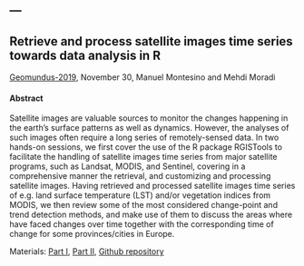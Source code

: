 ---
---

## Retrieve and process satellite images time series towards data analysis in R

[Geomundus-2019](http://geomundus.org/2019/), November 30, Manuel Montesino and Mehdi Moradi

#### Abstract

Satellite images are valuable sources to monitor the changes happening in the earth's surface patterns as well as dynamics. However, the analyses of such images often require a long series of remotely-sensed data. In two hands-on sessions, we first cover the use of the R package RGISTools to facilitate the handling of satellite images time series from major satellite programs, such as Landsat, MODIS, and Sentinel, covering in a comprehensive manner the retrieval, and customizing and processing satellite images. Having retrieved and processed satellite images time series of e.g. land surface temperature (LST) and/or vegetation indices from MODIS, we then review some of the most considered change-point and trend detection methods, and make use of them to discuss the areas where have faced changes over time together with the corresponding time of change for some provinces/cities in Europe.

Materials: [Part I](PartII.html), [Part II](PartII.html), [Github repository](https://github.com/Moradii/Geomundus-2019)